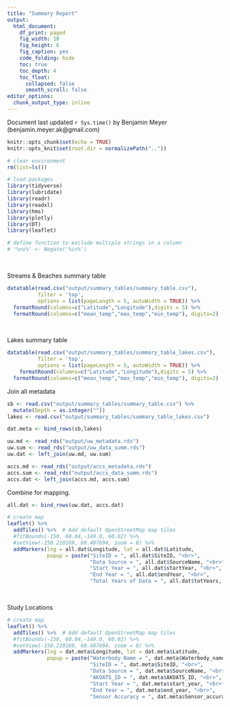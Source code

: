 ```yaml
---
title: "Summary Report"
output:
  html_document: 
    df_print: paged
    fig_width: 10
    fig_height: 6
    fig_caption: yes
    code_folding: hide
    toc: true
    toc_depth: 4
    toc_float:
      collapsed: false
      smooth_scroll: false
editor_options: 
  chunk_output_type: inline
---
```


Document last updated `r Sys.time()` by Benjamin Meyer (benjamin.meyer.ak@gmail.com)

```r
knitr::opts_chunk$set(echo = TRUE)
knitr::opts_knit$set(root.dir = normalizePath(".."))

# clear environment
rm(list=ls())

# load packages
library(tidyverse)
library(lubridate)
library(readr)
library(readxl)
library(hms)
library(plotly)
library(DT)
library(leaflet)

# define function to exclude multiple strings in a column
# '%ni%' <- Negate('%in%')
```

<br>

Streams & Beaches summary table
```r
datatable(read.csv("output/summary_tables/summary_table.csv"),
          filter = 'top', 
          options = list(pageLength = 5, autoWidth = TRUE)) %>%
  formatRound(columns=c("Latitude","Longitude"),digits = 5) %>%
  formatRound(columns=c("mean_temp","max_temp","min_temp"), digits=2) 

```

<br>

Lakes summary table
```r
datatable(read.csv("output/summary_tables/summary_table_lakes.csv"),
          filter = 'top', 
          options = list(pageLength = 5, autoWidth = TRUE)) %>%
    formatRound(columns=c("Latitude","Longitude"),digits = 5) %>%
  formatRound(columns=c("mean_temp","max_temp","min_temp"), digits=2) 
```

Join all metadata
```r

sb <- read.csv("output/summary_tables/summary_table.csv") %>%
  mutate(Depth = as.integer(""))
lakes <- read.csv("output/summary_tables/summary_table_lakes.csv")

dat.meta <- bind_rows(sb,lakes)

```

```r
uw.md <- read_rds("output/uw_metadata.rds")
uw.sum <- read_rds("output/uw_data_summ.rds")
uw.dat <- left_join(uw.md, uw.sum)

```

```r
accs.md <- read_rds("output/accs_metadata.rds")
accs.sum <- read_rds("output/accs_data_summ.rds")
accs.dat <- left_join(accs.md, accs.sum)

```

Combine for mapping.

```r
all.dat <- bind_rows(uw.dat, accs.dat)
```




```r
# create map
leaflet() %>%
  addTiles() %>%  # Add default OpenStreetMap map tiles
  #fitBounds(-150, 60.04,-149.0, 60.02) %>%
  #setView(-150.210169, 60.487694, zoom = 8) %>%
  addMarkers(lng = all.dat$Longitude, lat = all.dat$Latitude,
             popup = paste("SiteID = ", all.dat$SiteID, "<br>",
                           "Data Source = ", all.dat$SourceName, "<br>",
                           "Start Year = ", all.dat$startYear, "<br>",
                           "End Year = ", all.dat$endYear, "<br>",
                           "Total Years of Data = ", all.dat$totYears, "<br>"))

```


<br>

Study Locations
```r
# create map
leaflet() %>%
  addTiles() %>%  # Add default OpenStreetMap map tiles
  #fitBounds(-150, 60.04,-149.0, 60.02) %>%
  #setView(-150.210169, 60.487694, zoom = 8) %>%
  addMarkers(lng = dat.meta$Longitude, lat = dat.meta$Latitude,
             popup = paste("Waterbody Name = ", dat.meta$Waterbody_name, "<br>",
                           "SiteID = ", dat.meta$SiteID, "<br>",
                           "Data Source = ", dat.meta$SourceName, "<br>",
                           "AKOATS_ID = ", dat.meta$AKOATS_ID, "<br>",
                           "Start Year = ", dat.meta$start_year, "<br>",
                           "End Year = ", dat.meta$end_year, "<br>",
                           "Sensor Accuracy = ", dat.meta$Sensor_accuracy, "<br>"))

```
